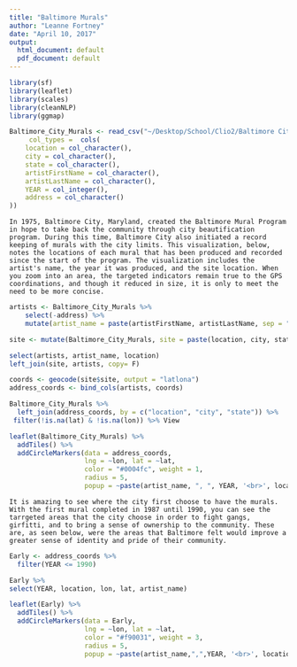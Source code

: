 ```yaml
---
title: "Baltimore Murals"
author: "Leanne Fortney"
date: "April 10, 2017"
output:
  html_document: default
  pdf_document: default
---
```


```r
library(sf)                  
library(leaflet)            
library(scales)             
library(cleanNLP)
library(ggmap)
```
```r
Baltimore_City_Murals <- read_csv("~/Desktop/School/Clio2/Baltimore City/Baltimore_Murals/Baltimore_Murals/Baltimore_City_Murals.csv",
     col_types =  cols( 
    location = col_character(),
    city = col_character(),
    state = col_character(),
    artistFirstName = col_character(),
    artistLastName = col_character(),
    YEAR = col_integer(),
    address = col_character()
))
```
```
In 1975, Baltimore City, Maryland, created the Baltimore Mural Program in hope to take back the community through city beautification program. During this time, Baltimore City also initiated a record keeping of murals with the city limits. This visualization, below, notes the locations of each mural that has been produced and recorded since the start of the program. The visualization includes the artist's name, the year it was produced, and the site location. When you zoom into an area, the targeted indicators remain true to the GPS coordinations, and though it reduced in size, it is only to meet the need to be more concise.

```

```r
artists <- Baltimore_City_Murals %>% 
    select(-address) %>% 
    mutate(artist_name = paste(artistFirstName, artistLastName, sep = " ")) 

site <- mutate(Baltimore_City_Murals, site = paste(location, city, state, sep = ", "))

select(artists, artist_name, location)
left_join(site, artists, copy= F)

coords <- geocode(site$site, output = "latlona")
address_coords <- bind_cols(artists, coords) 

Baltimore_City_Murals %>% 
  left_join(address_coords, by = c("location", "city", "state")) %>% 
 filter(!is.na(lat) & !is.na(lon)) %>% View
```
```r

leaflet(Baltimore_City_Murals) %>% 
  addTiles() %>% 
  addCircleMarkers(data = address_coords,
                   lng = ~lon, lat = ~lat, 
                   color = "#0004fc", weight = 1,
                   radius = 5,
                   popup = ~paste(artist_name, ", ", YEAR, '<br>', location))
```
```
It is amazing to see where the city first choose to have the murals. With the first mural completed in 1987 until 1990, you can see the tarrgeted areas that the city choose in order to fight gangs, girfitti, and to bring a sense of ownership to the community. These are, as seen below, were the areas that Baltimore felt would improve a greater sense of identity and pride of their community.  

```
```r

Early <- address_coords %>% 
  filter(YEAR <= 1990)

Early %>% 
select(YEAR, location, lon, lat, artist_name)
```
```r
leaflet(Early) %>% 
  addTiles() %>% 
  addCircleMarkers(data = Early,
                   lng = ~lon, lat = ~lat, 
                   color = "#f90031", weight = 3,
                   radius = 5,
                   popup = ~paste(artist_name,",",YEAR, '<br>', location))

```


